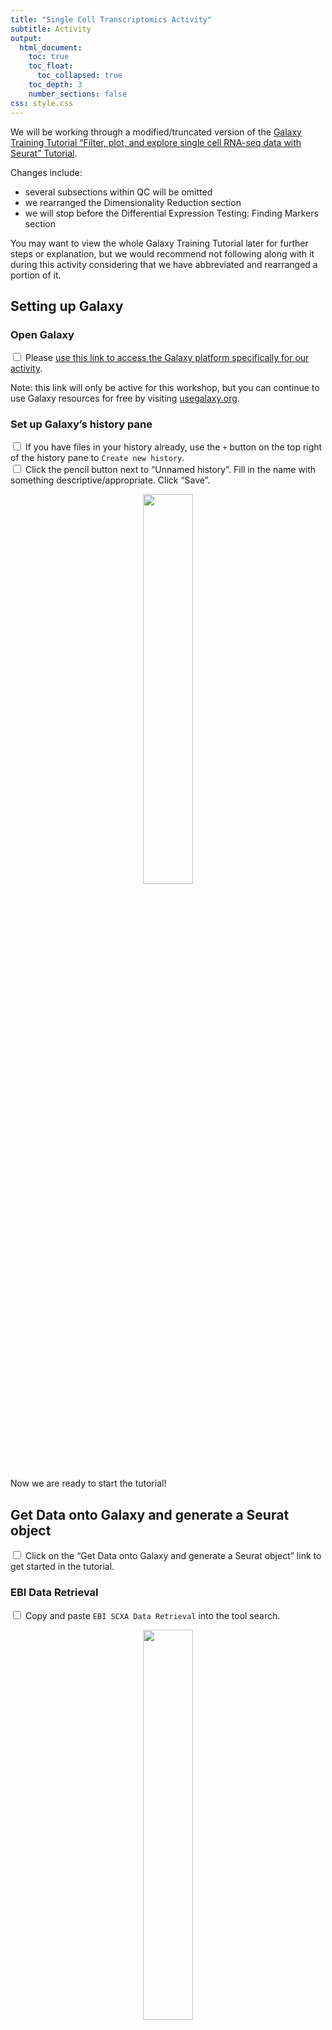```yaml
---
title: "Single Cell Transcriptomics Activity"
subtitle: Activity
output:
  html_document:
    toc: true
    toc_float:
      toc_collapsed: true
    toc_depth: 3
    number_sections: false
css: style.css
---
```


We will be working through a modified/truncated version of the [Galaxy Training Tutorial "Filter, plot, and explore single cell RNA-seq data with Seurat" Tutorial ](https://training.galaxyproject.org/training-material/topics/single-cell/tutorials/scrna-case_FilterPlotandExplore_SeuratTools/tutorial.html).

Changes include:

  - several subsections within QC will be omitted
  - we rearranged the Dimensionality Reduction section
  - we will stop before the Differential Expression Testing: Finding Markers section

:::{.warning}
You may want to view the whole Galaxy Training Tutorial later for further steps or explanation, but we would recommend not following along with it during this activity considering that we have abbreviated and rearranged a portion of it.
:::

## Setting up Galaxy 

### Open Galaxy

<input type="checkbox"> Please [use this link to access the Galaxy platform specifically for our activity](https://usegalaxy.org/join-training/itn-at-moffitt-2025/).<br/>

Note: this link will only be active for this workshop, but you can continue to use Galaxy resources for free by visiting [usegalaxy.org](https://usegalaxy.org/).

### Set up Galaxy's history pane

<input type="checkbox"> If you have files in your history already, use the `+` button on the top right of the history pane to `Create new history`. <br/>
<input type="checkbox"> Click the pencil button next to "Unnamed history". Fill in the name with something descriptive/appropriate. Click "Save".

<p align="center" >
    <img width="40%" src="resources/images/hist_singlecell.png" class="img_shad">
</p>

Now we are ready to start the tutorial!

## Get Data onto Galaxy and generate a Seurat object

<input type="checkbox"> Click on the "Get Data onto Galaxy and generate a Seurat object" link to get started in the tutorial.


### EBI Data Retrieval

<input type="checkbox"> Copy and paste  `EBI SCXA Data Retrieval` into the tool search.

<p align="center" >
    <img width="40%" src="resources/images/data_singlecell.png" class="img_shad">
</p>

<input type="checkbox"> Select `EBI SCXA DATa Retrieval`.

<input type="checkbox"> Copy paste `E-MTAB-6945` into the `SC-Atlas experiment accession` field

<input type="checkbox"> Make sure the `“Choose the type of matrix to download”` field says `Raw filtered counts`.

<input type="checkbox"> Click the Run tool button.

<p align="center" >
    <img width="50%" src="resources/images/EBI_singlecell.png" class="img_shad">
</p>

You will see your history pane show some new activity, with rectangles showing the data file upload first in gray (to show that the job has been requested), then yellow (to show that Galaxy is working on it), and finally green (to show that the job is complete).

Note: do not worry about the numbers next to each step - depending on how many times you run requests you will have different numbers.

<p align="center" >
    <img width="50%" src="resources/images/gal_data_singlecell.png" class="img_shad">
</p>


You have now imported the `exp_design.tsv`, `barcodes.tsv`, `genes.tsv`, `matrix.mtx` and files into Galaxy! Note that each file starts with `EBI SCXA Data Retrieval on E-MTAB-6945` to indicate how we got them.

### Generating a Seurat Read10X Object

Now we need to get our data into a format that the Seurat tools will recognize.

<input type="checkbox"> Copy paste `Seurat Read10x` into the tools search.

<p align="center" >
    <img width="50%" src="resources/images/10x_singlecell.png" class="img_shad">
</p>

<input type="checkbox"> Select `Seurat Read10x`.

<input type="checkbox"> Select the pull down menu for the `Expression matrix in sparse matrix format (.mtx)` and select the `matrix.mtx` file.

<p align="center" >
    <img width="50%" src="resources/images/select_file_singlecell.png" class="img_shad">
</p>

Continue with the rest of the files to select the appropriate file for each field. Remember that each file starts with `EBI SCXA Data Retrieval on E-MTAB-6945`.

<input type="checkbox"> Select the pull down menu for the `Gene table` and select the `genes.tsv` file.

<input type="checkbox"> Select the pull down menu for the `Barcode/cell table` and select the `barcodes.tsv` file.

<input type="checkbox"> Select the pull down menu for the `Cell Metadata` and select the `exp_design.tsv` file.

<input type="checkbox"> Type `5` into the `Minimum cells to include features`.

<input type="checkbox"> Ensure that the `Choose format of the output` field says `RDS with a Seurat object`.

<input type="checkbox"> Rename the output to `Initial Seurat Object`.

<p align="center" >
    <img width="50%" src="resources/images/seurat_singlecell.png" class="img_shad">
</p>


<input type="checkbox"> Click `Run Tool` Button.

You should see a green message indicating that the job is now in the queue.

<input type="checkbox"> Click on the pencil button of the new output that shows up in the history pane.

<p align="center" >
    <img width="50%" src="resources/images/rename_singlecell.png" class="img_shad">
</p>

<input type="checkbox"> Replace the name of the object to `Initial Seurat Object` and press save.

<p align="center" >
    <img width="50%" src="resources/images/rename2_singlecell.png" class="img_shad">
</p>


Now we have a Seurat object so we can start using Seurat to work with our data!

## QC and further processing of the Seurat object

Our first step is to do some Quality Control checks aka QC to evaluate our data.

### QC: Visualize Counts

There will be a number of "cells" that are actually just empty droplets or low-quality. There will also be genes that could be sequencing artifacts or that appear with such low frequency that statistical tools will fail to accurately analyze them.

This background noise of both cells and genes not only makes it harder to distinguish real biological information from artifacts, but also makes it computationally demanding to analyze.

We want to filter our cells, but first we need to know what our data looks like to make appropriate filters.

We will not have time to go through all of the possible plots one might use, but we will do some evaluations. Remember that you can always do the full tutorial in your own time.

<input type="checkbox"> Search for the `Plot with Seurat` tool in the tool search.

<input type="checkbox"> Select `**Plot** with Seurat`.

<p align="center" >
    <img width="50%" src="resources/images/plot_tool_singlecell.png" class="img_shad">
</p>

<input type="checkbox"> Ensure that the RDS file field shows our Initial Seurat Object.

<input type="checkbox"> For the `Plot_type_selector` dropdown menu, select `VlnPlot`.

This stands for violin plot.

<input type="checkbox"> For the `Features` field type in `nCount_RNA`.

<input type="checkbox"> Scroll down to `Log` and toggle it to yes.

<input type="checkbox"> Click the Run Tool button.

You should see a green message about the job being in the queue and a new block will show up in the history that says plot. It will take some time for the plot to be generated.  


<input type="checkbox"> Once the new block turns green click on the eye button to see the plot.

<p align="center" >
    <img width="50%" src="resources/images/plot_view_singlecell.png" class="img_shad">
</p>

This plot shows us the spread of cells in our data containing a given number of counts (or transcripts) observed in a given cell. We can use this plot, and others like it in a moment, to help filter out the uninformative cells.

<p align="center" >
    <img width="50%" src="resources/images/plot1_singlecell.png" class="img_shad">
</p>

We see a severe drop off in the number of cells that contain fewer than 500 and more than 10,000 transcripts. These will be our nCount thresholds that we filter based on.

### QC: Visualize Features

In a similar fashion we can visualize the spread of cells in our data expressing a given number of features (or genes).

<input type="checkbox"> Search for the `Plot with Seurat` tool in the tool search again.

<input type="checkbox"> Select `**Plot** with Seurat`.

<input type="checkbox"> Ensure that the RDS file field shows our Initial Seurat Object.

<input type="checkbox"> For the `Plot_type_selector` dropdown menu, select `VlnPlot`.

<input type="checkbox"> For the `Features` field type in `nFeature_RNA`.

<input type="checkbox"> Scroll down to `Log` and toggle it to yes.

<input type="checkbox"> Click the Run Tool button.


Now, we could pick filtering thresholds based on these plots, and in a typical pipeline we would also plot the proportion of features that map to the mitochondrial genome and to other QC checks but we will stop here for now.


<p align="center" >
    <img width="50%" src="resources/images/plot2_singlecell.png" class="img_shad">
</p>

In this plot, we can see that very few cells in the dataset contain fewer than ~500 genes. Biologically, this makes sense, and the cells appear to be outliers in the data. As such, we will set our lower threshold of genes (nFeature_RNA) at 500.


### Filter Cells

Recall that from our first plot we saw a severe drop off in the number of cells that contain fewer than 500 and more than 10,000 transcripts. These will be our nCount thresholds that we filter based on. and that our lower threshold of genes would be 500 from our second plot.

Will will now apply these thresholds to filter our data.

<input type="checkbox"> Search for the `Seurat FilterCells` tool in the tool search.

<input type="checkbox"> Select `Seurat FilterCells`.

<input type="checkbox"> Ensure that the RDS file field shows our Initial Seurat Object.



<input type="checkbox">  In Subsets used to filter cells”, `Name of Parameter to filter on` field, select `nCount_RNA` from the dropdown menu.

<input type="checkbox"> Select 500.0 for the Minimum value.

<input type="checkbox"> Select 10000.0 for the Maximum value.

<input type="checkbox"> Click on the button that says `Insert Subsets used to filter cells`

<p align="center" >
    <img width="50%" src="resources/images/subset_button_singlecell.png" class="img_shad">
</p>

<input type="checkbox"> For the `Name of Parameter to filter on` field, select `nFeature_RNA` from the dropdown menu.

<input type="checkbox"> Select 500.0 for the Minimum value.

<input type="checkbox"> Select 1000000000.0 for the Maximum value.

<input type="checkbox"> Click the Run Tool button.

You will see a green message a new block in the history that says "Seurat Filter cells on data", after a few moments it will turn green.


<input type="checkbox"> Rename the output object to be `Filtered Seurat Object` by clicking on the pencil button and replacing the name and saving the changes.



### Normalize Data

Now we will normalize our data. This helps reduce the differences between gene counts by fitting total counts across cells in our data to be comparable to one another. 

<input type="checkbox"> Search for the `Seurat NormaliseData` tool in the tool search.

<input type="checkbox"> Select `Seurat NormaliseData`.

<input type="checkbox"> Ensure that the RDS file field shows our *Filtered* Seurat Object.

<input type="checkbox"> For the `Normalization Method` ensure that the drop down menu shows `log Normalise`.

<input type="checkbox"> Click the Run Tool button.



<input type="checkbox"> Once the new SeuratNormalise Data object turns green in the history pane, rename it to be `Normalised Seurat Object` by clicking on the pencil button and replacing the name and saving the changes.


### Find Variable Genes

The datasets have loads of genes, but not all of them vary in expression from cell to cell. For instance, housekeeping genes are defined as not changing much from cell to cell, so a researcher could choose to remove these from the data to simplify their analysis. Here, we are just flagging genes that show variability in expression from cell to cell to use for dimensional reduction purposes later.

The find variable genes, this step flags genes that do vary across cells to expedite future analyses and ensure that we, and Seurat, don’t waste time looking for meaningful differences where they don’t exist.

<input type="checkbox"> Search for the `Seurat FindVariableGenes` tool in the tool search.

<input type="checkbox"> Select `Seurat FindVariableGenes`.

<input type="checkbox"> Ensure that the `RDS file` field shows our *Normalised* Seurat Object.

<input type="checkbox"> Ensure that the `Choose the format of the output` field shows RDS with a Seurat Object.

<input type="checkbox"> Click the Run Tool button.


This will result in the creation of two new objects:

1. A new Seurat object with variable features identified and flagged
2. A tabular file with a list of these variable genes.

This gene list may be used as a sneak peak into understanding what the dataset will look like! We can begin to understand which genes are going to be driving downstream clustering of our cells and maybe even make some decisions about whether we are happy with our filtering based on this list.

<input type="checkbox"> Rename the new Seurat object called `Seurat FindVariableGenes on Data some number:Seurat RDS` to be `Normalised Seurat Object with Variable Features` by clicking on the pencil button, replacing the name and clicking save.

### Scale Data

Now we will scale the data.

What is scaling?

This is an important step to set up our data for further dimensionality reduction. It will transform the dataset such that all genes have the same variance and a zero mean. It helps negate sequencing depth differences between samples, since the gene levels across the cells become comparable.

Note: that the differences from scaling etc. are not the values you have at the end - i.e. if your cell has average GAPDH levels, it will not appear as a "0" when you calculate gene differences between clusters.

<input type="checkbox"> Search for the `Seurat ScaleData` tool in the tool search.

<input type="checkbox"> Select `Seurat ScaleData`.

<input type="checkbox"> Ensure that the `RDS file` field shows our object called Normalised Seurat Object with Variable Features.

<input type="checkbox"> Ensure that the `Choose the format of the output` field shows RDS with a Seurat Object.

<input type="checkbox"> For the `Genes to use` dropdown menu select `Seurat FindVariableGenes on data 12: Variable genes **tabular file**`. This is the gene list we just made in the last step.

<input type="checkbox"> For `Vars to regress` ensure that it says `nCount_RNA`.

This function allow us to mitigate the effects of confounding factors in our dataset. In true research practice, one might regress out multiple variables including but not limited to percent mitochondria, cell cycle scoring, and feature count. As currently written, this tool only allows us to regress out a single variable.

<input type="checkbox"> For `Statistical Model` ensure that it says `Linear model`.

<input type="checkbox"> Click the Run Tool button.

This step can take a few moments.

<input type="checkbox"> Once the new object turns green, rename it to be `Scaled,Preprocessed Seurat Object` by clicking on the pencil button, replacing the name and clicking save.

Nice! We now have a preprocessed Seurat object!

## Dimensionality Reduction

Although we’ve made our expression values comparable to one another and our overall dataset less computationally demanding, we still have way too many dimensions (n cells x n genes!).

Transcript changes are not usually singular–which is to say, genes function and exist in pathways and groups. It would be easier to analyze our data if we could group these differences. To address this we will run principal component analysis (PCA).

### Run PCA

Principal components (PCs) are calculated from highly dimensional data to find the most representative spread in the dataset. So in our highly variable gene dimensions, there will be one line (axis) that yields the most spread and variation across the cells. That will be our first principal component.


We can calculate the first handful of principal components in our data to drastically reduce the number of dimensions.

<input type="checkbox"> Search for the `Seurat RunPCA` tool in the tool search.

<input type="checkbox"> Select `Seurat RunPCA`.

<input type="checkbox"> Ensure that the `RDS file` field shows our object called Scaled, Preprocessed Seurat Object.

<input type="checkbox"> Ensure that the `Choose the format of the output` field shows RDS with a Seurat Object.

<input type="checkbox"> For the dropdown menu in the `Genes to Scale` section, select the variable genes tabular file.


<p align="center" >
    <img width="50%" src="resources/images/pca_setup_singlecell.png" class="img_shad">
</p>

<input type="checkbox"> Click the Run Tool button.

You will see 4 new objects: `Seurat Std dev`, `Seurat Loadings`, `Seurat Embeddings`, and `Seurat RDS` (the object type we have mostly been using).

<input type="checkbox"> Once the new object turns green, rename the one that says `Seurat RDS` to be `PCA Processed Seurat Object` by clicking on the pencil button, replacing the name and clicking save.

So what are all these new objects?

- Seurat RDS - includes all of the following PCA metadata
- Seurat Embeddings - Principal component values for each of the cells in your dataset
- Seurat Loadings -  Principal component values for each of the genes in your dataset
- Seurat Std dev - Standard deviations of each principal component coordinates


### Run UMAP

Next we will use UMAP, the most recently developed, and most widely used dimensionality reduction method for visualization of principal component data. It has been optimized since tSNE to better preserve global structure and is less computationally demanding.

Note that this is where the walkthrough diverges from the Galaxy Training tutorial, rearranging the dimensionality reduction steps.


<input type="checkbox"> Search for the `Seurat UMAP` tool in the tool search.

<input type="checkbox"> Select `Seurat UMAP`.

<input type="checkbox"> Ensure that the `RDS file` field shows our object called PCA Processed Seurat Object.

<input type="checkbox"> Ensure that the `Choose the format of the output` field shows RDS with a Seurat Object.

<input type="checkbox"> For the `Dims` type `1:15`.

<input type="checkbox"> Click the Run Tool button.


### Plot Gapdh

<input type="checkbox"> Search for the `Plot with Seurat` tool in the tool search.

<input type="checkbox"> Select `Plot with Seurat`.

<input type="checkbox"> Ensure that the `RDS file` field shows "Seurat UMAP on data X: Seurat RDS" as the input for this step (this file is the output from the previous step).

<input type="checkbox"> Confirm that the `Plot_type_selector` option is "FeaturePlot".

<input type="checkbox"> For the `Features` option, type `Gapdh`.

<input type="checkbox"> Click the Run Tool button.

<input type="checkbox"> View the resulting plot by clicking the eye icon (![eye button image](resources/images/eye.png){#id .class width=25 height=20px}) next to the output `.png` file in the history.

### Plot Il2ra

<input type="checkbox"> Search for the `Plot with Seurat` tool in the tool search.

<input type="checkbox"> Select `Plot with Seurat`.

<input type="checkbox"> Ensure that the `RDS file` field shows "Seurat UMAP on data X: Seurat RDS" as the input for this step (this file is the output from the Run UMAP step).

<input type="checkbox"> Confirm that the `Plot_type_selector` option is "FeaturePlot".

<input type="checkbox"> For the `Features` option, type `Il2ra`.

<input type="checkbox"> Click the Run Tool button.

<input type="checkbox"> View the resulting plot by clicking the eye icon (![eye button image](resources/images/eye.png){#id .class width=25 height=20px}) next to the output `.png` file in the history.


<details><summary>Can I plot UMAP clusters at this stage?</summary>

If you wanted to plot a UMAP projection at this stage using the `Plot with Seurat` tool and `Plot_type_selector` `DimPlot` option (as described in the Galaxy Training tutorial), do not use "Group by: RNA_nn_res.0.5" argument. Because the Find Neighbors and Find Clusters steps haven't been used yet, this option isn't relevant yet, and you won't be able to visualize clusters.
</details>

## Cell Clustering

### Find Neighbors

<input type="checkbox"> Search for the `Seurat FindNeighbours` tool in the tool search.

<input type="checkbox"> Ensure that the `RDS file` field shows "Seurat UMAP on data X: Seurat RDS" as the input for this step (this file is the output from the Run UMAP step).

<input type="checkbox"> For the `Reduction` option, type `pca`.

<input type="checkbox"> For the `Dimensions` option, copy and paste `1,2,3,4,5,6,7,8,9,10,11,12,13,14,15`.

<input type="checkbox"> For the `Assay` option, type `RNA`.

<input type="checkbox"> Click the Run Tool button.

The output of this will be
"Seurat FindNeighbours on data Y: Seurat RDS" (and a corresponding CSV file)

### Find Clusters

<input type="checkbox"> Search for the `Seurat FindClusters` tool in the tool search.

<input type="checkbox"> Ensure that the `RDS file` field shows "Seurat FindNeighbours on data Y: Seurat RDS" as the input for this step.

<input type="checkbox"> In the `Advanced Options` section, for the `Resolution` option, type `0.5`

<input type="checkbox"> Click the Run Tool button.

The output of this will be "Seurat FindClusters on data Z: Seurat RDS" (and a corresponding CSV file)

### Plot UMAP (with clusters)

<input type="checkbox"> Search for the `Plot with Seurat` tool in the tool search.

<input type="checkbox"> Ensure that the `RDS file` field shows "Seurat FindClusters on data Z: Seurat RDS" as the input for this step.

<input type="checkbox"> Select "DimPlot" for the `Plot_type_selector` option.

<input type="checkbox"> For the `Group by` option, type `RNA_nn_res.0.5`

<input type="checkbox"> Click the Run Tool button.

<input type="checkbox"> View the resulting plot by clicking the eye icon (![eye button image](resources/images/eye.png){#id .class width=25 height=20px}) next to the output `.png` file in the history.

## Other Resources

- [Further information on Seurat and its manual](https://satijalab.org/seurat/)

- [UMAP discussion](https://alleninstitute.org/resource/what-is-a-umap/)
